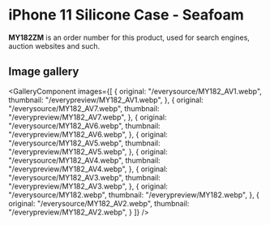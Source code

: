 
# iPhone 11 Silicone Case - Seafoam

<Callout type='info' emoji='👉🏻'>**MY182ZM** is an order number for this product, used for search engines, auction websites and such.</Callout>

## Image gallery

<GalleryComponent
    images={[
      {
        original: "/everysource/MY182_AV1.webp",
        thumbnail: "/everypreview/MY182_AV1.webp",
      },
      {
        original: "/everysource/MY182_AV7.webp",
        thumbnail: "/everypreview/MY182_AV7.webp",
      },
      {
        original: "/everysource/MY182_AV6.webp",
        thumbnail: "/everypreview/MY182_AV6.webp",
      },
      {
        original: "/everysource/MY182_AV5.webp",
        thumbnail: "/everypreview/MY182_AV5.webp",
      },
      {
        original: "/everysource/MY182_AV4.webp",
        thumbnail: "/everypreview/MY182_AV4.webp",
      },
      {
        original: "/everysource/MY182_AV3.webp",
        thumbnail: "/everypreview/MY182_AV3.webp",
      },
      {
        original: "/everysource/MY182.webp",
        thumbnail: "/everypreview/MY182.webp",
      },
      {
        original: "/everysource/MY182_AV2.webp",
        thumbnail: "/everypreview/MY182_AV2.webp",
      }
    ]}
  />
